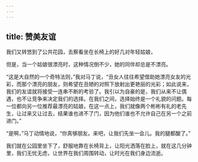 ```yaml
---
---
---
```

title: 赞美友谊
---



我们又转悠到了公共花园，去察看坐在长椅上的好几对年轻姑娘，

但是，当一个姑娘很漂亮时，这种情况倒不少，她的同伴却总是不漂亮。

“这是大自然的一个奇特法则，”我对马丁说，“丑女人往往希望借助她漂亮女友的光彩，而那个漂亮的朋友，则希望在丑陋的对照下放射出更艳丽的光彩；如此说来，我们的友谊就将接受一连串不断的考验了。我引以为自豪的是，我们从来不让偶遇，也不让竞争来决定我们的选择。在我们之间，选择始终是一个礼貌的问题。每一位都向另一位推荐最漂亮的姑娘，在这一点上，我们就像两个彬彬有礼的老先生，让过来又让过去，结果谁也进不了门，因为他们谁也不允许自己在另一个之前进门。”

“是啊，”马丁动情地说，“你真够朋友。来吧，让我们先坐一会儿。我的腿都酸了。”

我们就在公园里坐下了，舒服地靠在长椅背上，让阳光洒落在脸上，就在这几分钟里，我们无忧无虑，让世界在我们周围转动，让时光在我们身边流逝。